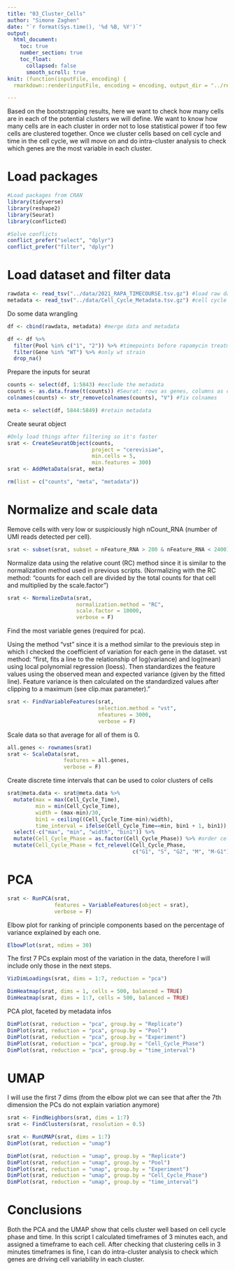 ```yaml
---
title: "03_Cluster_Cells"
author: "Simone Zaghen"
date: "`r format(Sys.time(), '%d %B, %Y')`"
output: 
  html_document: 
    toc: true
    number_section: true
    toc_float: 
      collapsed: false
      smooth_scroll: true
knit: (function(inputFile, encoding) {
  rmarkdown::render(inputFile, encoding = encoding, output_dir = "../results/") })

---
```


Based on the bootstrapping results, here we want to check how many cells are in each of the potential clusters we will define. We want to know how many cells are in each cluster in order not to lose statistical power if too few cells are clustered together. Once we cluster cells based on cell cycle and time in the cell cycle, we will move on and do intra-cluster analysis to check which genes are the most variable in each cluster. 

# Load packages

```r
#Load packages from CRAN
library(tidyverse)
library(reshape2)
library(Seurat)
library(conflicted)

#Solve conflicts
conflict_prefer("select", "dplyr")
conflict_prefer("filter", "dplyr")

```

# Load dataset and filter data 

```r
rawdata <- read_tsv("../data/2021_RAPA_TIMECOURSE.tsv.gz") #load raw data
metadata <- read_tsv("../data/Cell_Cycle_Metadata.tsv.gz") #cell cycle data

```

Do some data wrangling

```r
df <- cbind(rawdata, metadata) #merge data and metadata

df <- df %>%
  filter(Pool %in% c("1", "2")) %>% #timepoints before rapamycin treatment
  filter(Gene %in% "WT") %>% #only wt strain
  drop_na()

```

Prepare the inputs for seurat 

```r
counts <- select(df, 1:5843) #exclude the metadata
counts <- as.data.frame(t(counts)) #Seurat: rows as genes, columns as cell
colnames(counts) <- str_remove(colnames(counts), "V") #fix colnames

meta <- select(df, 5844:5849) #retain metadata 

```

Create seurat object

```r
#Only load things after filtering so it's faster
srat <- CreateSeuratObject(counts, 
                           project = "cerevisiae",
                           min.cells = 5,
                           min.features = 300)
srat <- AddMetaData(srat, meta)

rm(list = c("counts", "meta", "metadata"))

```

# Normalize and scale data

Remove cells with very low or suspiciously high nCount_RNA (number of UMI reads detected per cell).

```r
srat <- subset(srat, subset = nFeature_RNA > 200 & nFeature_RNA < 2400)

```

Normalize data using the relative count (RC) method since it is similar to the normalization method used in previous scripts. (Normalizing with the RC method: "counts for each cell are divided by the total counts for that cell and multiplied by the scale.factor")

```r
srat <- NormalizeData(srat, 
                      normalization.method = "RC",
                      scale.factor = 10000,
                      verbose = F)
```

Find the most variable genes (required for pca). 

Using the method "vst" since it is a method similar to the previouis step in which I checked the coefficient of variation for each gene in the dataset. 
vst method: "first, fits a line to the relationship of log(variance) and log(mean) using local polynomial regression (loess). Then standardizes the feature values using the observed mean and expected variance (given by the fitted line). Feature variance is then calculated on the standardized values after clipping to a maximum (see clip.max parameter)."

```r
srat <- FindVariableFeatures(srat, 
                             selection.method = "vst", 
                             nfeatures = 3000,
                             verbose = F)

```

Scale data so that average for all of them is 0. 

```r
all.genes <- rownames(srat)
srat <- ScaleData(srat, 
                  features = all.genes, 
                  verbose = F)

```

Create discrete time intervals that can be used to color clusters of cells

```r
srat@meta.data <- srat@meta.data %>%
  mutate(max = max(Cell_Cycle_Time), 
         min = min(Cell_Cycle_Time), 
         width = (max-min)/30, 
         bin1 = ceiling((Cell_Cycle_Time-min)/width),
         time_interval = ifelse(Cell_Cycle_Time==min, bin1 + 1, bin1)) %>%
  select(-c("max", "min", "width", "bin1")) %>%
  mutate(Cell_Cycle_Phase = as.factor(Cell_Cycle_Phase)) %>% #order cell cycle
  mutate(Cell_Cycle_Phase = fct_relevel(Cell_Cycle_Phase,
                                        c("G1", "S", "G2", "M", "M-G1")))

```

# PCA

```r
srat <- RunPCA(srat, 
               features = VariableFeatures(object = srat),
               verbose = F)

```
Elbow plot for ranking of principle components based on the percentage of variance explained by each one. 

```r
ElbowPlot(srat, ndims = 30)

```
The first 7 PCs explain most of the variation in the data, therefore I will include only those in the next steps. 

```r
VizDimLoadings(srat, dims = 1:7, reduction = "pca")

```

```r
DimHeatmap(srat, dims = 1, cells = 500, balanced = TRUE)
DimHeatmap(srat, dims = 1:7, cells = 500, balanced = TRUE)

```

PCA plot, faceted by metadata infos

```r
DimPlot(srat, reduction = "pca", group.by = "Replicate")
DimPlot(srat, reduction = "pca", group.by = "Pool")
DimPlot(srat, reduction = "pca", group.by = "Experiment")
DimPlot(srat, reduction = "pca", group.by = "Cell_Cycle_Phase")
DimPlot(srat, reduction = "pca", group.by = "time_interval")

```

# UMAP
I will use the first 7 dims (from the elbow plot we can see that after the 7th dimension the PCs do not explain variation anymore)

```r
srat <- FindNeighbors(srat, dims = 1:7)
srat <- FindClusters(srat, resolution = 0.5)

```

```r
srat <- RunUMAP(srat, dims = 1:7)
DimPlot(srat, reduction = "umap")

```

```r
DimPlot(srat, reduction = "umap", group.by = "Replicate")
DimPlot(srat, reduction = "umap", group.by = "Pool")
DimPlot(srat, reduction = "umap", group.by = "Experiment")
DimPlot(srat, reduction = "umap", group.by = "Cell_Cycle_Phase")
DimPlot(srat, reduction = "umap", group.by = "time_interval")

```

# Conclusions

Both the PCA and the UMAP show that cells cluster well based on cell cycle phase and time. In this script I calculated timeframes of 3 minutes each, and assigned a timeframe to each cell. After checking that clustering cells in 3 minutes timeframes is fine, I can do intra-cluster analysis to check which genes are driving cell variability in each cluster. 
